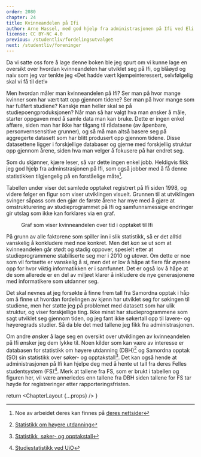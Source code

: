 ```yaml
---
order: 2080
chapter: 24
title: Kvinneandelen på Ifi
author: Arne Hassel, med god hjelp fra administrasjonen på Ifi ved Eli Berge
license: CC BY-NC 4.0
previous: /studentliv/fordelingsutvalget
next: /studentliv/foreninger
---
```



Da vi satte oss fore å lage denne boken ble jeg spurt om vi kunne lage en oversikt over hvordan kvinneandelen har 
utviklet seg på Ifi, og blåøyd og naiv som jeg var tenkte jeg «Det hadde vært kjempeinteressert, selvfølgelig skal 
vi få til det!» 

Men hvordan måler man kvinneandelen på Ifi? Ser man på hvor mange kvinner som har vært tatt opp gjennom 
tidene? Ser man på hvor mange som har fullført studiene? Kanskje man heller skal se på studiepoengproduksjonen? 
Når man så har valgt hva man ønsker å måle, starter oppgaven med å samle data man kan bruke. Dette er ingen 
enkel affære, siden man har ikke har tilgang til rådataene (av åpenbare, personvernsensitive grunner), og så 
må man altså basere seg på aggregerte datasett som har blitt produsert opp gjennom tidene. Disse datasettene 
ligger i forskjellige databaser og gjerne med forskjellig struktur opp gjennom årene, siden hva man velger å 
fokusere på har endret seg.

Som du skjønner, kjære leser, så var dette ingen enkel jobb. Heldigvis fikk jeg god hjelp fra adminstrasjonen 
på Ifi, som også jobber med å få denne statistikken tilgjengelig på en forståelige måte[^1].

Tabellen under viser det samlede opptaket registrert på Ifi siden 1998, og videre følger en figur som viser 
utviklingen visuelt. Grunnen til at utviklingen svinger såpass som den gjør de første årene har mye med å 
gjøre at omstrukturering av studieprogrammet på Ifi og samfunnsmessige endringer gir utslag som ikke kan 
forklares via en graf.

<Table />

<Figure>
  <Chart />
  <Figcaption>Graf som viser kvinneandelen over tid i opptaket til Ifi</Figcaption>
</Figure>

På grunn av alle faktorene som spiller inn i slik statistikk, så er det alltid vanskelig å konkludere med 
noe konkret. Men det _kan_ se ut som at kvinneandelen går stødt og stadig oppover, spesielt etter at 
studieprogrammene stabiliserte seg mer i 2010 og utover. Om dette er noe som vil fortsette er vanskelig å 
si, men det er lov å håpe at flere får øynene opp for hvor viktig informatikken er i samfunnet. Det er også 
lov å håpe at de som allerede er en del av miljøet klarer å inkludere de nye generasjonene med informatikere 
som utdanner seg.

Det skal nevnes at jeg forsøkte å finne frem tall fra Samordna opptak i håp om å finne ut hvordan fordelingen av 
kjønn har utviklet seg for søkingen til studiene, men her støtte jeg på problemet med datasett som har ulik 
struktur, og viser forskjellige ting. Ikke minst har studieprogrammene som sagt utviklet seg gjennom tiden, og 
jeg fant ikke søkertall opp til lavere- og høyeregrads studier. Så da ble det med tallene jeg fikk fra 
administrasjonen.

Om andre ønsker å lage seg en oversikt over utviklingen av kvinneandelen på Ifi ønsker jeg dem lykke til. Noen 
kilder som kan være av interesse er databasen for statistikk om høyere utdanning (DBH)[^2] og Samordna opptak (SO) 
sin statistikk over søker- og opptakstall[^3]. Det kan også hende at administrasjonen på Ifi kan hjelpe deg med å 
hente ut tall fra deres Felles studentsystem (FS)[^4]. Merk at tallene fra FS, som er brukt i tabellen og figuren 
her, vil være annerledes enn tallene fra DBH siden tallene for FS tar høyde for registreringer etter 
rapporteringsfristen.

[^1]:Noe av arbeidet deres kan finnes på [deres nettsider](https://www.mn.uio.no/ifi/studier/jenter-og-informatikk/statistikk/)
[^2]:[Statistikk om høyere utdanning](https://dbh.nsd.uib.no/statistikk/)
[^3]:[Statistikk, søker- og opptakstall](https://www.samordnaopptak.no/info/om/sokertall/)
[^4]:[Studiestatistikk ved UiO](https://www.uio.no/for-ansatte/arbeidsstotte/sta/fs/statistikk/)

  return <ChapterLayout {...props} />
}

